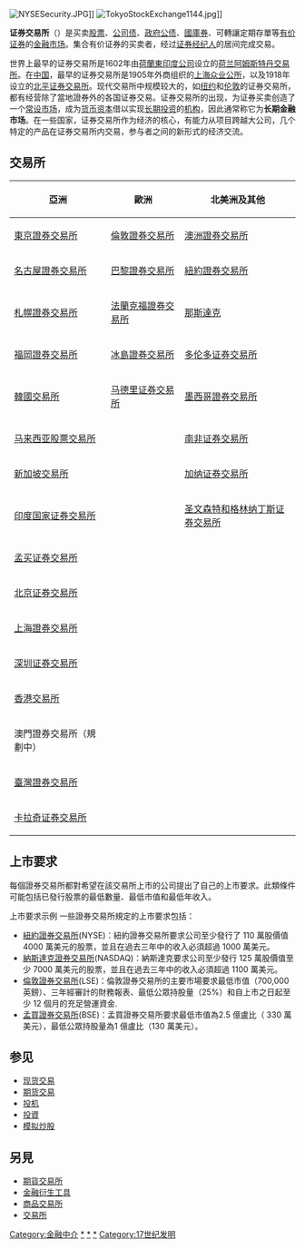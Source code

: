 {{Unreferenced|time=2022-04-13T06:20:57+00:00}}
{{NoteTA
|G1=Country
|1=zh-hans:纳斯达克;zh-hk:納斯達克;zh-tw:那斯達克;
}}
{{Expand English|Stock exchange}}
{{金融市场侧面模板}}
[[File:NYSESecurity.JPG|thumb]]]]
[[File:TokyoStockExchange1144.jpg|thumb]]]]

'''证券交易所'''（{{Lang-en|Stock exchange}}）是买卖[[股票|股票]]、[[公司债|公司债]]、[[政府公债|政府公债]]、[[國庫券|國庫券]]、可轉讓定期存單等[[有价证券|有价证券]]的[[金融市场|金融市场]]。集合有价证券的买卖者，经过[[证券经纪人|证券经纪人]]的居间完成交易。

世界上最早的证券交易所是1602年由[[荷蘭東印度公司|荷蘭東印度公司]]设立的[[荷兰|荷兰]][[阿姆斯特丹交易所|阿姆斯特丹交易所]]。在[[中国|中国]]，最早的证券交易所是1905年外商组织的[[上海众业公所|上海众业公所]]，以及1918年设立的[[北平证券交易所|北平证券交易所]]。现代交易所中规模较大的，如[[纽约|纽约]]和[[伦敦|伦敦]]的证券交易所，都有经营除了當地證券外的各国证券交易。证券交易所的出现，为证券买卖创造了一个[[常设市场|常设市场]]，成为[[货币资本|货币资本]]借以实现[[长期投资|长期投资]]的[[机构|机构]]，因此通常称它为'''长期金融市场'''。在一些国家，证券交易所作为经济的核心，有能力从项目跨越大公司，几个特定的产品在证券交易所内交易，参与者之间的新形式的经济交流。

[[Category:金融中介|Category:金融中介]]

==交易所==
{{Main|世界證券交易所列表}}
{| class="wikitable sortable"
|-
! 亞洲 !! 歐洲 !! 北美洲及其他
|-
| {{flagicon|JPN}} [[東京證券交易所|東京證券交易所]] || {{flagicon|GBR}} [[倫敦證券交易所|倫敦證券交易所]] || {{flagicon|AUS}} [[澳洲證券交易所|澳洲證券交易所]]
|-
| {{flagicon|JPN}} [[名古屋證券交易所|名古屋證券交易所]] || {{flagicon|FRA}} [[巴黎證券交易所|巴黎證券交易所]] || {{flagicon|USA}} [[紐約證券交易所|紐約證券交易所]]
|-
| {{flagicon|JPN}} [[札幌證券交易所|札幌證券交易所]] || {{flagicon|DEU}} [[法蘭克福證券交易所|法蘭克福證券交易所]] || {{flagicon|USA}} [[那斯達克|那斯達克]]
|-
| {{flagicon|JPN}} [[福岡證券交易所|福岡證券交易所]] || {{flagicon|ISL}} [[冰島證券交易所|冰島證券交易所]] || {{flagicon|CAN}} [[多伦多证券交易所|多伦多证券交易所]]
|-
| {{flagicon|KOR}} [[韓國交易所|韓國交易所]] || {{Flagicon|西班牙}} [[馬德里證券交易所|马德里证券交易所]]|| {{flagicon|MEX}} [[墨西哥證券交易所|墨西哥證券交易所]]
|-
| {{flagicon|MAL}} [[马来西亚股票交易所|马来西亚股票交易所]] || ||  {{flagicon|ZAF}} [[南非证券交易所|南非证券交易所]]
|-
| {{flagicon|SGP}} [[新加坡交易所|新加坡交易所]] || || {{flagicon|GHA}} [[加纳证券交易所|加纳证券交易所]]
|-
| {{flagicon|IND}} [[印度国家证券交易所|印度国家证券交易所]] || || {{flagicon|SVG}} [[圣文森特和格林纳丁斯证券交易所|圣文森特和格林纳丁斯证券交易所]]
|-
|{{flagicon|IND}} [[孟买证券交易所|孟买证券交易所]] || || 
|-
| {{flagicon|PRC}} [[北京证券交易所|北京证券交易所]] || || 
|-
| {{flagicon|PRC}} [[上海證券交易所|上海證券交易所]] || || 
|-
| {{flagicon|PRC}} [[深圳证券交易所|深圳证券交易所]] || || 
|-
| {{flagicon|HKG}} [[香港交易所|香港交易所]] || || 
|-
| {{flagicon|Macao}} 澳門證券交易所（規劃中）|| || 
|-
| {{flagicon|ROC}} [[臺灣證券交易所|臺灣證券交易所]] || || 
|-
| {{flagicon|Pakistan}} [[卡拉奇证券交易所|卡拉奇证券交易所]] || || 
|}
== 上市要求 ==
每個證券交易所都對希望在該交易所上市的公司提出了自己的上市要求。此類條件可能包括已發行股票的最低數量、最低市值和最低年收入。

上市要求示例
一些證券交易所規定的上市要求包括：

*[[紐約證券交易所|紐約證券交易所]](NYSE)：紐約證券交易所要求公司至少發行了 110 萬股價值 4000 萬美元的股票，並且在過去三年中的收入必須超過 1000 萬美元。<br>
*[[納斯達克證券交易所|納斯達克證券交易所]](NASDAQ)：納斯達克要求公司至少發行 125 萬股價值至少 7000 萬美元的股票，並且在過去三年中的收入必須超過 1100 萬美元。<br>
*[[倫敦證券交易所|倫敦證券交易所]](LSE)：倫敦證券交易所的主要市場要求最低市值（700,000 英鎊）、三年經審計的財務報表、最低公眾持股量（25%）和自上市之日起至少 12 個月的充足營運資金.<br>
*[[孟買證券交易所|孟買證券交易所]](BSE)：孟買證券交易所要求最低市值為2.5 億盧比（ 330 萬美元），最低公眾持股量為1 億盧比（130 萬美元）。

==参见==
{{Commonscat|Stock exchanges}}
* [[现货交易|现货交易]]
* [[期货交易|期货交易]]
* [[投机|投机]]
* [[投資|投資]]
* [[模拟炒股|模拟炒股]]

==另見==
*[[期貨交易所|期貨交易所]]
*[[金融衍生工具|金融衍生工具]]
*[[商品交易所|商品交易所]]
*[[交易所|交易所]]

{{金融市场}}
{{Authority control}}
[[Category:证券交易所|*]]
[[Category:上市公司|*]]
[[Category:上櫃公司|*]]
[[Category:17世纪发明|Category:17世纪发明]]